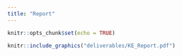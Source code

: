 ```yaml
---
title: "Report"
---
```


```r
knitr::opts_chunk$set(echo = TRUE)
```

```r
knitr::include_graphics("deliverables/KE_Report.pdf")
```